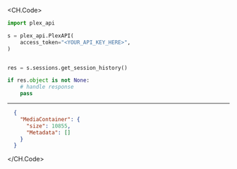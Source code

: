 
<CH.Code>
```python GetSessionHistory.py
import plex_api

s = plex_api.PlexAPI(
    access_token="<YOUR_API_KEY_HERE>",
)


res = s.sessions.get_session_history()

if res.object is not None:
    # handle response
    pass
```
---

```json Example Response
  {
    "MediaContainer": {
      "size": 10855,
      "Metadata": []
    }
  }
```
</CH.Code>
